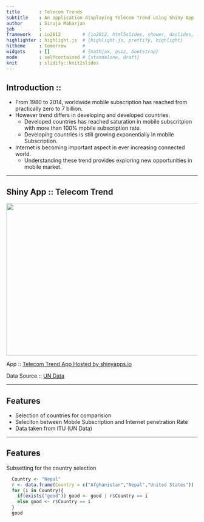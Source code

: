 ```yaml
---
title       : Telecom Trends
subtitle    : An application displaying Telecom Trend using Shiny App
author      : Siruja Maharjan
job         : 
framework   : io2012        # {io2012, html5slides, shower, dzslides, ...}
highlighter : highlight.js  # {highlight.js, prettify, highlight}
hitheme     : tomorrow      # 
widgets     : []            # {mathjax, quiz, bootstrap}
mode        : selfcontained # {standalone, draft}
knit        : slidify::knit2slides
---
```


## Introduction :: 

* From 1980 to 2014, worldwide mobile subscription has reached from practically zero to 7 billion.
* However trend differs in developing and developed countries.
  * Developed countries has reached saturation in mobile subscritpion with more than 100% mpbile subscription rate.
  * Developing countries is still growing exponentially in mobile Subscription.
* Internet is becoming important aspect in ever increasing connected world.
  * Understanding these trend provides exploring new opportunities in mobile market.

---

## Shiny App :: Telecom Trend
<div>
  <img src='assets/img/SnapShot.JPG'style="width:800px;height:400px"  /img>  
</div>
<p>
  App ::
  <a href = "http://sirujam.shinyapps.io/Telecom_Trend"> Telecom Trend App Hosted by shinyapps.io </a>
  </p>
  <p>
    Data Source ::
  <a href="data.un.org"> UN Data </a>
</p>    

--- 

## Features
* Selection of countries for comparision
* Seleciton between Mobile Subscription and Internet penetration Rate
* Data taken from ITU (UN Data)

---

## Features

Subsetting for the country selection
```r
  Country <- "Nepal"
  r <- data.frame(Country = c("Afghanistan","Nepal","United States"))
  for (i in Country){
    if(exists("good")) good <- good | r$Country == i
    else good <- r$Country == i      
  }
  good
```



